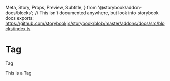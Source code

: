   Meta,
  Story,
  Props,
  Preview,
  Subtitle,
} from '@storybook/addon-docs/blocks';
// This isn't documented anywhere, but look into storybook docs exports: https://github.com/storybookjs/storybook/blob/master/addons/docs/src/blocks/index.ts


<Meta title="Components/Tag" component={Tag}></Meta>

# Tag

<Subtitle>Tag</Subtitle>

<Preview withToolbar withSource="open">
  <Story name="Base">
    <Tag>This is a Tag</Tag>
  </Story>
</Preview>
